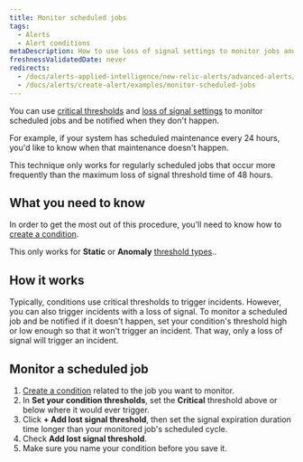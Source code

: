 ```yaml
---
title: Monitor scheduled jobs
tags:
  - Alerts
  - Alert conditions
metaDescription: How to use loss of signal settings to monitor jobs and be alerted when they don't happen.
freshnessValidatedDate: never
redirects:
  - /docs/alerts-applied-intelligence/new-relic-alerts/advanced-alerts/advanced-techniques/monitor-scheduled-jobs
  - /docs/alerts/create-alert/examples/monitor-scheduled-jobs
---
```


You can use [critical thresholds](/docs/alerts-applied-intelligence/new-relic-alerts/advanced-alerts/advanced-techniques/set-thresholds-alert-condition) and [loss of signal settings](/docs/alerts-applied-intelligence/new-relic-alerts/alert-conditions/create-nrql-alert-conditions#signal-loss) to monitor scheduled jobs and be notified when they don't happen.

For example, if your system has scheduled maintenance every 24 hours, you'd like to know when that maintenance doesn't happen.

This technique only works for regularly scheduled jobs that occur more frequently than the maximum loss of signal threshold time of 48 hours.

## What you need to know

In order to get the most out of this procedure, you'll need to know how to [create a condition](/docs/alerts-applied-intelligence/new-relic-alerts/alert-conditions/create-alert-conditions).

This only works for <DNT>**Static**</DNT> or <DNT>**Anomaly**</DNT> [threshold types](/docs/alerts-applied-intelligence/new-relic-alerts/alert-conditions/create-nrql-alert-conditions#threshold-types)..

## How it works

Typically, conditions use critical thresholds to trigger incidents. However, you can also trigger incidents with a loss of signal. To monitor a scheduled job and be notified if it doesn't happen, set your condition's threshold high or low enough so that it won't trigger an incident. That way, only a loss of signal will trigger an incident.

## Monitor a scheduled job

1. [Create a condition](/docs/alerts-applied-intelligence/new-relic-alerts/alert-conditions/create-alert-conditions) related to the job you want to monitor.
2. In <DNT>**Set your condition thresholds**</DNT>, set the <DNT>**Critical**</DNT> threshold above or below where it would ever trigger.
3. Click <DNT>**+ Add lost signal threshold**</DNT>, then set the signal expiration duration time longer than your monitored job's scheduled cycle.
4. Check <DNT>**Add lost signal threshold**</DNT>.
5. Make sure you name your condition before you save it.
